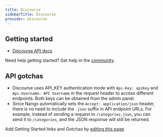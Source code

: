 ```yaml
---
title: Discourse
sidebarTitle: Discourse
provider: discourse
---
```



<Overview />
<PreBuiltTooling provider={providers[pageMetadata.provider]} />
<PreBuiltUseCases />


## Getting started

-   [Discourse API docs](https://docs.discourse.org)

<Tip>Need help getting started? Get help in the [community](https://nango.dev/slack).</Tip>

## API gotchas

- Discourse uses API_KEY authentication mode with `Api-Key: apiKey` and `Api-Username: API Username` in the request header to access different endpoints. Both keys can be obtained from the admin panel.
- Since Nango automatically sets the `Accept: application/json` header, there is no need to include the `.json` suffix in API endpoint URLs. For example, instead of sending a request to `/categories.json`, you can send it to `/categories`, and the JSON response will still be returned.

<Note>Add Getting Started links and Gotchas by [editing this page](https://github.com/nangohq/nango/tree/master/docs-v2/integrations/all/discourse.mdx)</Note>